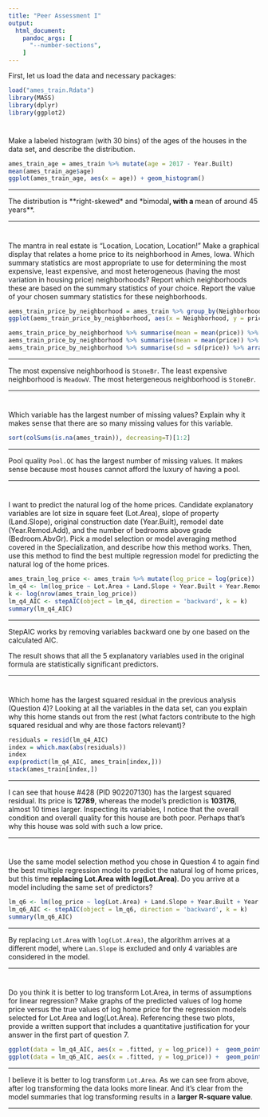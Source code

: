 ---
title: "Peer Assessment I"
output:
  html_document: 
    pandoc_args: [
      "--number-sections",
    ]
---


First, let us load the data and necessary packages:

```{r load, message = FALSE}
load("ames_train.Rdata")
library(MASS)
library(dplyr)
library(ggplot2)
```

#
Make a labeled histogram (with 30 bins) of the ages of the houses in the data set, and describe the distribution.


```{r Q1}

ames_train_age = ames_train %>% mutate(age = 2017 - Year.Built)
mean(ames_train_age$age)
ggplot(ames_train_age, aes(x = age)) + geom_histogram()

```


* * *

The distribution is **right-skewed* and *bimodal**, with a **mean of around 45 years**.

* * *


#
The mantra in real estate is "Location, Location, Location!" Make a graphical display that relates a home price to its neighborhood in Ames, Iowa. Which summary statistics are most appropriate to use for determining the most expensive, least expensive, and most heterogeneous (having the most variation in housing price) neighborhoods? Report which neighborhoods these are based on the summary statistics of your choice. Report the value of your chosen summary statistics for these neighborhoods.


```{r Q2}

aems_train_price_by_neighborhood = ames_train %>% group_by(Neighborhood)
ggplot(aems_train_price_by_neighborhood, aes(x = Neighborhood, y = price)) + geom_boxplot() + coord_flip()

aems_train_price_by_neighborhood %>% summarise(mean = mean(price)) %>% arrange(desc(mean)) %>% head(2)
aems_train_price_by_neighborhood %>% summarise(mean = mean(price)) %>% arrange(mean) %>% head(2)
aems_train_price_by_neighborhood %>% summarise(sd = sd(price)) %>% arrange(desc(sd)) %>% head(2)

```


* * *

The most expensive neighborhood is `StoneBr`.
The least expensive neighborhood is `MeadowV`.
The most hetergeneous neighborhood is `StoneBr`.

* * *

# 

Which variable has the largest number of missing values? Explain why it makes sense that there are so many missing values for this variable.

```{r Q3}

sort(colSums(is.na(ames_train)), decreasing=T)[1:2]

```


* * *

Pool quality `Pool.QC` has the largest number of missing values. It makes sense because most houses cannot afford the luxury of having a pool.

* * *

#

I want to predict the natural log of the home prices. Candidate explanatory variables are lot size in square feet (Lot.Area), slope of property (Land.Slope), original construction date (Year.Built), remodel date (Year.Remod.Add), and the number of bedrooms above grade (Bedroom.AbvGr). Pick a model selection or model averaging method covered in the Specialization, and describe how this method works. Then, use this method to find the best multiple regression model for predicting the natural log of the home prices.


```{r Q4}

ames_train_log_price <- ames_train %>% mutate(log_price = log(price))
lm_q4 <- lm(log_price ~ Lot.Area + Land.Slope + Year.Built + Year.Remod.Add + Bedroom.AbvGr, data = ames_train_log_price)
k <- log(nrow(ames_train_log_price))
lm_q4_AIC <- stepAIC(object = lm_q4, direction = 'backward', k = k)
summary(lm_q4_AIC)

```

* * *

StepAIC works by removing variables backward one by one based on the calculated AIC.

The result shows that all the 5 explanatory variables used in the original formula are statistically significant predictors.

* * *

#

Which home has the largest squared residual in the previous analysis (Question 4)? Looking at all the variables in the data set, can you explain why this home stands out from the rest (what factors contribute to the high squared residual and why are those factors relevant)?


```{r Q5}

residuals = resid(lm_q4_AIC)
index = which.max(abs(residuals))
index
exp(predict(lm_q4_AIC, ames_train[index,]))
stack(ames_train[index,])

```

* * *

I can see that house #428 (PID 902207130) has the largest squared residual. Its price is **12789**, whereas the model's prediction is **103176**, almost 10 times larger. Inspecting its variables, I notice that the overall condition and overall quality for this house are both poor. Perhaps that's why this house was sold with such a low price.

* * *

#

Use the same model selection method you chose in Question 4 to again find the best multiple regression model to predict the natural log of home prices, but this time **replacing Lot.Area with log(Lot.Area)**. Do you arrive at a model including the same set of predictors?


```{r Q6}

lm_q6 <- lm(log_price ~ log(Lot.Area) + Land.Slope + Year.Built + Year.Remod.Add + Bedroom.AbvGr, data = ames_train_log_price)
lm_q6_AIC <- stepAIC(object = lm_q6, direction = 'backward', k = k)
summary(lm_q6_AIC)

```

* * *

By replacing `Lot.Area` with `log(Lot.Area)`, the algorithm arrives at a different model, where `Lan.Slope` is excluded and only 4 variables are considered in the model.

***

#

Do you think it is better to log transform Lot.Area, in terms of assumptions for linear regression? Make graphs of the predicted values of log home price versus the true values of log home price for the regression models selected for Lot.Area and log(Lot.Area). Referencing these two plots, provide a written support that includes a quantitative justification for your answer in the first part of question 7.

```{r Q7}

ggplot(data = lm_q4_AIC, aes(x = .fitted, y = log_price)) +  geom_point() + ggtitle('With Lot.Area')
ggplot(data = lm_q6_AIC, aes(x = .fitted, y = log_price)) +  geom_point() + ggtitle('With log(Lot.Area)')

```

* * *

I believe it is better to log transform `Lot.Area`. As we can see from above, after log transforming the data looks more linear. And it's clear from the model summaries that log transforming results in a **larger R-square value**.


* * *
###